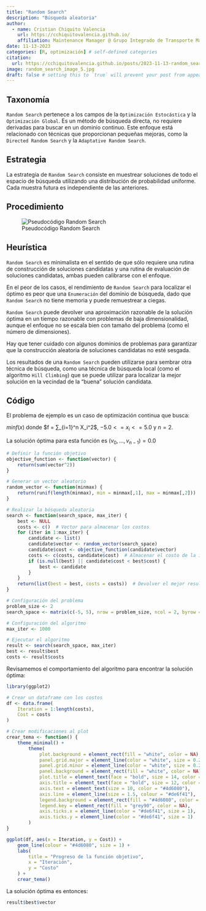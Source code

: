 ```yaml
---
title: "Random Search"
description: "Búsqueda aleatoria"
author:
  - name: Cristian Chiquito Valencia
    url: https://cchiquitovalencia.github.io/
    affiliation: Maintenance Manager @ Grupo Integrado de Transporte Masivo S.A.
date: 11-13-2023
categories: [R, optimización] # self-defined categories
citation: 
  url: https://cchiquitovalencia.github.io/posts/2023-11-13-random_search_algorithm/ 
image: random_search_image_5.jpg
draft: false # setting this to `true` will prevent your post from appearing on your listing page until you're ready!
---
```


## Taxonomía

`Random Search` pertenece a los campos de la `Optimización Estocástica` y la `Optimización Global`. Es un método de búsqueda directa, no requiere derivadas para buscar en un dominio continuo. Este enfoque está relacionado con técnicas que proporcionan pequeñas mejoras, como la `Directed Random Search` y la `Adaptative Random Search`.

## Estrategia

La estrategia de `Random Search` consiste en muestrear soluciones de todo el espacio de búsqueda utilizando una distribución de probabilidad uniforme. Cada muestra futura es independiente de las anteriores.

## Procedimiento

![Pseudocódigo Random Search](psd_random_search.png)

## Heurística

`Random Search` es minimalista en el sentido de que sólo requiere una rutina de construcción de soluciones candidatas y una rutina de evaluación de soluciones candidatas, ambas pueden calibrarse con el enfoque.

En el peor de los casos, el rendimiento de `Random Search` para localizar el óptimo es peor que una `Enumeración` del dominio de búsqueda, dado que `Random Search` no tiene memoria y puede remuestrear a ciegas.

`Random Search` puede devolver una aproximación razonable de la solución óptima en un tiempo razonable con problemas de baja dimensionalidad, aunque el enfoque no se escala bien con tamaño del problema (como el número de dimensiones).

Hay que tener cuidado con algunos dominios de problemas para garantizar que la construcción aleatoria de soluciones candidatas no esté sesgada.

Los resultados de una `Random Search` pueden utilizarse para sembrar otra técnica de búsqueda, como una técnica de búsqueda local (como el algoritmo `Hill Climbing`) que se puede utilizar para localizar la mejor solución en la vecindad de la "buena" solución candidata.

## Código

El problema de ejemplo es un caso de optimización continua que busca:

$min f(x)$ donde $f = ∑_{i=1}^n X_i^2$, $-5.0<=x_i<=5.0$ y $n=2$.

La solución óptima para esta función es $(v_0,…,v_{n-1})=0.0$

```r
# Definir la función objetivo
objective_function <- function(vector) {
    return(sum(vector^2))
}

# Generar un vector aleatorio
random_vector <- function(minmax) {
    return(runif(length(minmax), min = minmax[,1], max = minmax[,2]))
}

# Realizar la bósqueda aleatoria
search <- function(search_space, max_iter) {
    best <- NULL
    costs <- c()  # Vector para almacenar los costos
    for (iter in 1:max_iter) {
        candidate <- list()
        candidate$vector <- random_vector(search_space)
        candidate$cost <- objective_function(candidate$vector)
        costs <- c(costs, candidate$cost)  # Almacenar el costo de la iteraciÃ³n actual
        if (is.null(best) || candidate$cost < best$cost) {
            best <- candidate
        }
    }
    return(list(best = best, costs = costs))  # Devolver el mejor resultado y los costos
}

# Configuración del problema
problem_size <- 2
search_space <- matrix(c(-5, 5), nrow = problem_size, ncol = 2, byrow = TRUE)

# Configuración del algoritmo
max_iter <- 1000

# Ejecutar el algoritmo
result <- search(search_space, max_iter)
best <- result$best
costs <- result$costs
```

Revisamemos el comportamiento del algoritmo para encontrar la solución óptima:

```r
library(ggplot2)

# Crear un dataframe con los costos
df <- data.frame(
    Iteration = 1:length(costs),
    Cost = costs
)

# Crear modificaciones al plot
crear_tema <- function() {
    theme_minimal() +
        theme(
            plot.background = element_rect(fill = "white", color = NA), 
            panel.grid.major = element_line(color = "white", size = 0.2), 
            panel.grid.minor = element_line(color = "white", size = 0.2), 
            panel.background = element_rect(fill = "white", color = NA), 
            plot.title = element_text(face = "bold", size = 14, color = "#4d6080"),
            axis.title = element_text(face = "bold", size = 12, color = "#4d6080"),
            axis.text = element_text(size = 10, color = "#4d6080"),
            axis.line = element_line(size = 1.5, colour = "#de6f41"), 
            legend.background = element_rect(fill = "#4d6080", color = NA), 
            legend.key = element_rect(fill = "grey90", color = NA),
            axis.ticks.x = element_line(color = "#de6f41", size = 1),
            axis.ticks.y = element_line(color = "#de6f41", size = 1)
        )
}

ggplot(df, aes(x = Iteration, y = Cost)) +
    geom_line(colour = "#4d6080", size = 1) +
    labs(
        title = "Progreso de la función objetivo",
        x = "Iteración",
        y = "Costo"
    ) +
    crear_tema()
```

La solución óptima es entonces:

```r
result$best$vector
```
